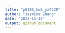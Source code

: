 ```yaml
---
title: "p8105_hw5_yz4720"
author: "Jasmine Zhang"
date: "2023-11-15"
output: github_document
---
```


```r

```

